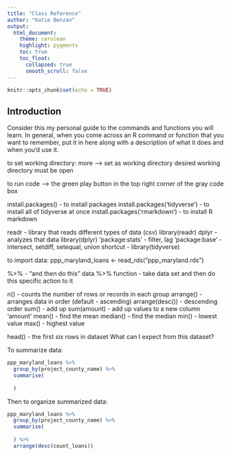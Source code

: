 ```yaml
---
title: "Class Reference"
author: "Katie Benzan"
output:
  html_document:
    theme: cerulean
    highlight: pygments
    toc: true
    toc_float:
      collapsed: true
      smooth_scroll: false
---
```


```r
knitr::opts_chunk$set(echo = TRUE)
```

## Introduction

Consider this my personal guide to the commands and functions you will learn. In general, when you come across an R command or function that you want to remember, put it in here along with a description of what it does and when you'd use it.

to set working directory: more --> set as working directory
desired working directory must be open

to run code --> the green play button in the top right corner of the gray code box

install.packages() - to install packages
install.packages('tidyverse') - to install all of tidyverse at once
install.packages('rmarkdown') - to install R markdown

readr - library that reads different types of data (csv)
library(readr)
dplyr - analyzes that data
library(dplyr)
'package:stats' - filter, lag
'package:base' - intersect, setdiff, setequal, union
shortcut - library(tidyverse)

to import data: ppp_maryland_loans <- read_rds("ppp_maryland.rds")

%>% - "and then do this"
data %>% function - take data set and then do this specific action to it

n() - counts the number of rows or records in each group
arrange() - arranges data in order (default - ascending)
arrange(desc()) - descending order
sum() - add up
sum(amount) - add up values to a new column 'amount'
mean() - find the mean
median() - find the median
min() - lowest value
max() - highest value

head() - the first six rows in dataset 
What can I expect from this dataset?

To summarize data: 
```r
ppp_maryland_loans %>%
  group_by(project_county_name) %>%
  summarise(
    
  )
```

Then to organize summarized data:
```r
ppp_maryland_loans %>%
  group_by(project_county_name) %>%
  summarise(
    
  ) %>%
  arrange(desc(count_loans))
```